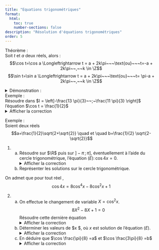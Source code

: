 ```yaml
---
title: "Equations trigonométriques"
format:
  html:
    toc: true
    number-sections: false
description: "Résolution d'équations trigonométriques"
order: 5
---
```


::: {.bloc .thm}
<span class="bloc-titre">Théorème : </span><br>
Soit $t$ et $a$ deux réels, alors :<br>
$$\cos t=\cos a \Longleftrightarrow t = a + 2k\pi~~~\text{ou}~~~t=-a + 2k\pi~~,~~k \in \Z$$
$$\sin t=\sin a \Longleftrightarrow t = a + 2k\pi~~~\text{ou}~~~t= \pi-a + 2k\pi~~,~~k \in \Z$$
:::

<details class="bloc demo"><summary>Démonstration : </summary>
Cela découle de la propriété 2
</details>

::: {.bloc .ex}
<span class="bloc-titre">Exemple : </span><br>
Résoudre dans $I = \left]-\frac{13 \pi}{3}~~;~\frac{11 \pi}{3} \right]$ l'équation $\cos t = \frac{1}{2}$<br>
<details class="bloc cor"><summary>Afficher la correction</summary>

$\forall t  \in \R, \, \cos t = \cos \frac{\pi}{3} \Longleftrightarrow \left\{\begin{array}{l}
t = \frac{\pi}{3} + 2k\pi\\
t=-\frac{\pi}{3} + 2k\pi
\end{array} \right.~~ k \in \Z$

- On a pour tout $k \in \Z$,  
  $$
  -\frac{13\pi}{3} < \frac{\pi}{3} + 2k \pi \leqslant \frac{11\pi}{3} \Leftrightarrow
  -\frac{14}{3} < 2k \leqslant \frac{10}{3}
  \Leftrightarrow
  -\frac{14}{6} < k \leqslant \frac{10}{6}
  $$
  Ainsi $ k \in \{-2 \, ;\, -1 \, ;\,  0 \, ;\,  1\}$.<br>
  Les solutions sont alors $S_1=\left\{-\frac{11\pi}{3} \, ; \, -\frac{5\pi}{3} \, ;\,-\frac{\pi}{3} \, ; \, \frac{7\pi}{3}  \right\}$

- On a pour tout $k \in \Z$, 
  $$
  -\frac{13\pi}{3} < -\frac{\pi}{3} + 2k' \pi \leqslant \frac{11\pi}{3}  
  \Leftrightarrow
  -\frac{12}{3} < 2k' \leqslant \frac{12}{3}
  \Leftrightarrow
  -\frac{12}{6} < k' \leqslant \frac{12}{6}
  $$
  Ainsi $ k' \in \{ -1 \, ;\,  0 \, ;\,  1 \, , \, 2\}$.<br>
  Les solutions sont alors $S_2=\{-\frac{7\pi}{3} \, ; \, -\frac{\pi}{3} \, ;\, \frac{5\pi}{3} \, ; \, \frac{11\pi}{3}  \}$

Ainsi l'équation admet comme solutions :<br>
$$S = \left\{-\frac{11\pi}{3}~;~~-\frac{7\pi}{3}~~;~-\frac{5\pi}{3}~;~-\frac{\pi}{3}~;~\frac{\pi}{3}~;~\frac{5\pi}{3}~;~\frac{7\pi}{3}~;~\frac{11\pi}{3} \right\}$$
</details>
:::

::: {.bloc .ex}
<span class="bloc-titre">Exemple : </span><br>
Soient deux réels $$a=\frac{1}{2}\sqrt{2+\sqrt{2}} \quad et \quad b=\frac{1}{2} \sqrt{2-\sqrt{2}}$$

1. a) Résoudre sur $\R$ puis sur $]-\pi \, ;\, \pi]$, éventuellement à l'aide du cercle trigonométrique, l'équation $(E) : \, \cos 4x = 0$.<br>
   <details class="bloc cor"><summary>Afficher la correction</summary>
   Résolution algébrique :<br>
   $$\cos 4 x = 0\Longleftrightarrow \cos 4x = \cos \frac{\pi}{2} \Longleftrightarrow
        \left\{\begin{array}{l}
        4x= \frac{\pi}{2} +2k \pi\\
        \text{ou}\\
        4x=-\frac{\pi}{2} + 2k\pi
      \end{array} \right. , \, k \in \Z
        \Longleftrightarrow
        \left\{\begin{array}{l}
        x= \frac{\pi}{8} +k \frac{\pi}{2}\\
        \text{ou}\\
        x=-\frac{\pi}{8} + k \frac{\pi}{2}
      \end{array} \right. , \, k \in \Z$$
   Ainsi $$S_{\R} = \left\{-\frac{\pi}{8} + k \frac{\pi}{2}, \, k \in \Z \right\} \cup \left\{ \frac{\pi}{8} + k \frac{\pi}{2}\, , \, k \in \Z\right\}$$
   et $$S_{]-\pi \, ; \, \pi]} =\left\{-\frac{7\pi}{8} \, ;\,-\frac{5\pi}{8} \, ;\, -\frac{3\pi}{8} \, ;\, -\frac{\pi}{8} \, ;\, \frac{\pi}{8} \, ;\, \frac{3\pi}{8} \, ;\, \frac{5\pi}{8} \, ;\, \frac{7\pi}{8} \right\}$$
   </details>

   b) Représenter les solutions sur le cercle trigonométrique.

On admet que pour tout réel , $$\cos 4x = 8\cos^4x -8 \cos^2x +1$$


2. a) On effectue le changement de variable $X=\cos^2 x$.<br>
   $$
   8X^2-8X +1=0
   $$ 
   Résoudre cette dernière équation <br>
   <details class="bloc cor"><summary>Afficher la correction</summary>
   $\Delta= (-8)^2- 4 \times 8 \times 1 = 32 >0$.<br>
   Le discriminant étant positif, le polynôme $8X^2-8X +1$ admet deux racines réelles distinctes : <br>
   $$X_1 = \frac{2+\sqrt{2}}2 \quad \text{ et } \quad X_2 = \frac{2-\sqrt{2}}2$$
   </details>

   b) Déterminer les valeurs de $\cos x $, où $x$ est solution de l'équation $(E)$.<br>
   <details class="bloc cor"><summary>Afficher la correction</summary>
   Pour tout réel $x$, 
   $$\cos 4x = 0 \Longleftrightarrow 8\cos^4x -8 \cos^2x +1  = 0 \Longleftrightarrow 
   \left\{\begin{array}{l} 
   \cos^2  x= X\\
   8X^2-8X+1 = 0 
   \end{array} \right. 
   \Longleftrightarrow
   \left\{\begin{array}{l}
   X= \cos^2 x \\
   X= \frac{2+\sqrt{2}}2 \text{ ou } X = \frac{2-\sqrt{2}}2 
   \end{array} \right.$$
   On déduit alors que les valeurs de $\cos x$ sont <br>
   $$S= \left\{\sqrt{\frac{2-\sqrt{2}}2} \, ; \, -\sqrt{\frac{2-\sqrt{2}}2} \, ; \, - \sqrt{\frac{2+\sqrt{2}}2} \, ; \, \sqrt{\frac{2+\sqrt{2}}2} \right\}$$
   </details>

   c) En déduire que $\cos \frac{\pi}{8} =a$ et $\cos \frac{3\pi}{8} =b$<br>
   <details class="bloc cor"><summary>Afficher la correction</summary>
   Soit $\alpha = \frac{\pi}8$ et $\beta= \frac{3\pi}8$. Alors $\cos 4 \alpha = 0$  et $\cos 4 \beta=0$.<br>
   Donc $\cos \alpha \in S$ et $\cos \beta \in S$.<br>
   De plus $\alpha , \beta\in \left[0 \, ; \ \frac{\pi}2 \right[$ donc $\cos \alpha >0$ et $\cos \beta >0$.<br>
   Ainsi $$\cos \alpha , \cos \beta \in \left\{\sqrt{\frac{2-\sqrt{2}}2} \, ; \, \sqrt{\frac{2+\sqrt{2}}2} \right\}$$
   Or $\cos$ est décroissante sur $\left[0 \, ; \ \frac{\pi}2 \right[$.<br>
   Donc $$\alpha  < \beta \Longrightarrow \cos \alpha  > \cos \beta$$
   On déduit alors que <br>
   $$\cos \alpha = \sqrt{\frac{2+\sqrt{2}}2} \quad \text{ et } \quad \cos \beta = \sqrt{\frac{2-\sqrt{2}}2}$$
   </details>
:::
